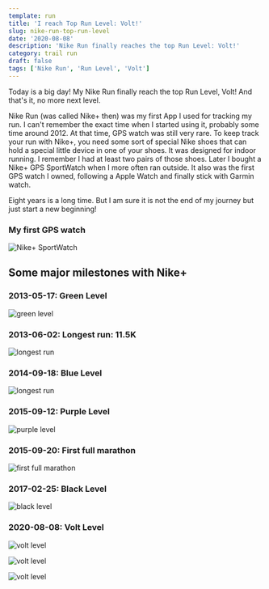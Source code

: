 ```yaml
---
template: run
title: 'I reach Top Run Level: Volt!'
slug: nike-run-top-run-level
date: '2020-08-08'
description: 'Nike Run finally reaches the top Run Level: Volt!'
category: trail run
draft: false
tags: ['Nike Run', 'Run Level', 'Volt']
---
```


Today is a big day! My Nike Run finally reach the top Run Level, Volt! And that's it, no more next level.

Nike Run (was called Nike+ then) was my first App I used for tracking my run. I can't remember the exact time when I started using it, probably some time around 2012. At that time, GPS watch was still very rare. To keep track your run with Nike+, you need some sort of special Nike shoes that can hold a special little device in one of your shoes. It was designed for indoor running. I remember I had at least two pairs of those shoes. Later I bought a Nike+ GPS SportWatch when I more often ran outside. It also was the first GPS watch I owned, following a Apple Watch and finally stick with Garmin watch.

Eight years is a long time. But I am sure it is not the end of my journey but just start a new beginning!

### My first GPS watch

![Nike+ SportWatch](/static/2020/2020-08-08-21-59-58.png)

## Some major milestones with Nike+

### 2013-05-17: Green Level

![green level](/static/2020/IMG_3539.JPG)

### 2013-06-02: Longest run: 11.5K

![longest run](/static/2020/IMG_3540.JPG)

### 2014-09-18: Blue Level

![longest run](/static/2020/IMG_3541.JPG)

### 2015-09-12: Purple Level

![purple level](/static/2020/IMG_3542.JPG)

### 2015-09-20: First full marathon

![first full marathon](/static/2020/IMG_3543.JPG)

### 2017-02-25: Black Level

![black level](/static/2020/IMG_3544.JPG)

### 2020-08-08: Volt Level

![volt level](/static/2020/IMG_3538.PNG)

![volt level](/static/2020/IMG_3536.PNG)

![volt level](/static/2020/IMG_3537.PNG)
